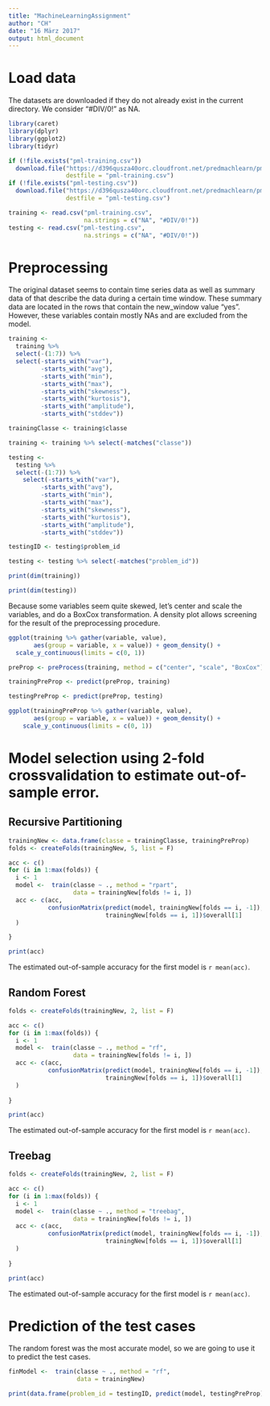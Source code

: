 ```yaml
---
title: "MachineLearningAssignment"
author: "CH"
date: "16 März 2017"
output: html_document
---
```


# Load data

The datasets are downloaded if they do not already exist in the current directory. We consider "#DIV/0!" as NA.

```r
library(caret)
library(dplyr)
library(ggplot2)
library(tidyr)

if (!file.exists("pml-training.csv"))
  download.file("https://d396qusza40orc.cloudfront.net/predmachlearn/pml-training.csv",
                destfile = "pml-training.csv")
if (!file.exists("pml-testing.csv"))
  download.file("https://d396qusza40orc.cloudfront.net/predmachlearn/pml-testing.csv",
                destfile = "pml-testing.csv")

training <- read.csv("pml-training.csv",
                     na.strings = c("NA", "#DIV/0!"))
testing <- read.csv("pml-testing.csv",
                     na.strings = c("NA", "#DIV/0!"))
```

# Preprocessing

The original dataset seems to contain time series data as well as summary data of that describe the data during a certain time window. These summary data are located in the rows that contain the new_window value "yes". However, these variables contain mostly NAs and are excluded from the model.

```r

training <-
  training %>%
  select(-(1:7)) %>%
  select(-starts_with("var"), 
         -starts_with("avg"), 
         -starts_with("min"), 
         -starts_with("max"), 
         -starts_with("skewness"), 
         -starts_with("kurtosis"),
         -starts_with("amplitude"),
         -starts_with("stddev"))

trainingClasse <- training$classe

training <- training %>% select(-matches("classe"))

testing <- 
  testing %>%
  select(-(1:7)) %>%
    select(-starts_with("var"), 
         -starts_with("avg"), 
         -starts_with("min"), 
         -starts_with("max"), 
         -starts_with("skewness"), 
         -starts_with("kurtosis"),
         -starts_with("amplitude"),
         -starts_with("stddev"))

testingID <- testing$problem_id

testing <- testing %>% select(-matches("problem_id"))

print(dim(training))

print(dim(testing))

```


Because some variables seem quite skewed, let's center and scale the variables, and do a BoxCox transformation. A density plot allows screening for the result of the preprocessing procedure.

```r

ggplot(training %>% gather(variable, value),
       aes(group = variable, x = value)) + geom_density() +
  scale_y_continuous(limits = c(0, 1))

preProp <- preProcess(training, method = c("center", "scale", "BoxCox"))

trainingPreProp <- predict(preProp, training)

testingPreProp <- predict(preProp, testing)

ggplot(trainingPreProp %>% gather(variable, value),
       aes(group = variable, x = value)) + geom_density() +
    scale_y_continuous(limits = c(0, 1))

```

# Model selection using 2-fold crossvalidation to estimate out-of-sample error.

## Recursive Partitioning

```r

trainingNew <- data.frame(classe = trainingClasse, trainingPreProp)
folds <- createFolds(trainingNew, 5, list = F)

acc <- c()
for (i in 1:max(folds)) {
  i <- 1
  model <-  train(classe ~ ., method = "rpart",
                  data = trainingNew[folds != i, ])
  acc <- c(acc,
           confusionMatrix(predict(model, trainingNew[folds == i, -1]),
                           trainingNew[folds == i, 1])$overall[1]
  )

}

print(acc)

```

The estimated out-of-sample accuracy for the first model is `r mean(acc)`.

## Random Forest

```r

folds <- createFolds(trainingNew, 2, list = F)

acc <- c()
for (i in 1:max(folds)) {
  i <- 1
  model <-  train(classe ~ ., method = "rf",
                  data = trainingNew[folds != i, ])
  acc <- c(acc,
           confusionMatrix(predict(model, trainingNew[folds == i, -1]),
                           trainingNew[folds == i, 1])$overall[1]
  )
  
}

print(acc)

```

The estimated out-of-sample accuracy for the first model is `r mean(acc)`.

## Treebag

```r

folds <- createFolds(trainingNew, 2, list = F)

acc <- c()
for (i in 1:max(folds)) {
  i <- 1
  model <-  train(classe ~ ., method = "treebag",
                  data = trainingNew[folds != i, ])
  acc <- c(acc,
           confusionMatrix(predict(model, trainingNew[folds == i, -1]),
                           trainingNew[folds == i, 1])$overall[1]
  )
  
}

print(acc)

```

The estimated out-of-sample accuracy for the first model is `r mean(acc)`.

# Prediction of the test cases

The random forest was the most accurate model, so we are going to use it to predict the test cases.

```r

finModel <-  train(classe ~ ., method = "rf",
                   data = trainingNew)

print(data.frame(problem_id = testingID, predict(model, testingPreProp)))

```

